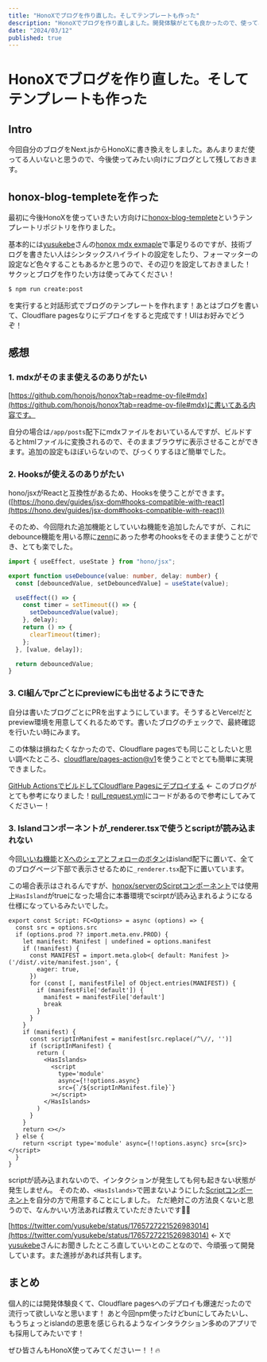 ```yaml
---
title: "HonoXでブログを作り直した。そしてテンプレートも作った"
description: "HonoXでブログを作り直しました。開発体験がとても良かったので、使ってみたいけど手が出せてない方向けにテンプレートリポジトリを作りました。"
date: "2024/03/12"
published: true
---
```


# HonoXでブログを作り直した。そしてテンプレートも作った

## Intro

今回自分のブログをNext.jsからHonoXに書き換えをしました。あんまりまだ使ってる人いないと思うので、今後使ってみたい向けにブログとして残しておきます。

## honox-blog-templeteを作った

最初に今後HonoXを使っていきたい方向けに[honox-blog-templete](https://github.com/yossydev/honox-blog-templete)というテンプレートリポジトリを作りました。

基本的には[yusukebe](https://github.com/yusukebe)さんの[honox mdx exmaple](https://github.com/yusukebe/honox-examples/tree/main/projects/mdx)で事足りるのですが、技術ブログを書きたい人はシンタックスハイライトの設定をしたり、フォーマッターの設定など色々することもあるかと思うので、その辺りを設定しておきました！
サクッとブログを作りたい方は使ってみてください！

```bash
$ npm run create:post
```

を実行すると対話形式でブログのテンプレートを作れます！あとはブログを書いて、Cloudflare pagesなりにデプロイをすると完成です！UIはお好みでどうぞ！

## 感想

### 1. mdxがそのまま使えるのありがたい

[https://github.com/honojs/honox?tab=readme-ov-file#mdx](https://github.com/honojs/honox?tab=readme-ov-file#mdx)に書いてある内容です。

自分の場合は`/app/posts`配下にmdxファイルをおいているんですが、ビルドするとhtmlファイルに変換されるので、そのままブラウザに表示させることができます。追加の設定もほぼいらないので、びっくりするほど簡単でした。


### 2. Hooksが使えるのありがたい

hono/jsxがReactと互換性があるため、Hooksを使うことができます。([https://hono.dev/guides/jsx-dom#hooks-compatible-with-react](https://hono.dev/guides/jsx-dom#hooks-compatible-with-react))

そのため、今回隠れた追加機能としていいね機能を追加したんですが、これにdebounce機能を用いる際に[zenn](https://zenn.dev/luvmini511/articles/4924cc4cf19bc9)にあった参考のhooksをそのまま使うことができ、とても楽でした。


```ts
import { useEffect, useState } from "hono/jsx";

export function useDebounce(value: number, delay: number) {
  const [debouncedValue, setDebouncedValue] = useState(value);

  useEffect(() => {
    const timer = setTimeout(() => {
      setDebouncedValue(value);
    }, delay);
    return () => {
      clearTimeout(timer);
    };
  }, [value, delay]);

  return debouncedValue;
}
```

### 3. CI組んでprごとにpreviewにも出せるようにできた

自分は書いたブログごとにPRを出すようにしています。そうするとVercelだとpreview環境を用意してくれるためです。書いたブログのチェックで、最終確認を行いたい時にみます。

この体験は損ねたくなかったので、Cloudflare pagesでも同じことしたいと思い調べたところ、[cloudflare/pages-action@v1](https://github.com/cloudflare/pages-action)を使うことでとても簡単に実現できました。

[GitHub ActionsでビルドしてCloudflare Pagesにデプロイする](https://zenn.dev/nwtgck/articles/1fdee0e84e5808) ← このブログがとても参考になりました！[pull_request.yml](https://github.com/yossydev/blog/blob/main/.github/workflows/pull_request.yml)にコードがあるので参考にしてみてくださいー！


### 3. Islandコンポーネントが_renderer.tsxで使うとscriptが読み込まれない

今回[いいね機能](https://github.com/yossydev/blog/blob/main/app/islands/LikeButton.tsx)と[Xへのシェアとフォローのボタン](https://github.com/yossydev/blog/blob/main/app/islands/SnsButton.tsx)はisland配下に置いて、全てのブログページ下部で表示させるために`_renderer.tsx`配下に置いています。

この場合表示はされるんですが、[honox/serverのScirptコンポーネント](https://github.com/honojs/honox/blob/main/src/server/components/script.tsx)では使用上`HasIsland`がtrueになった場合に本番環境でscirptが読み込まれるようになる仕様になっているみたいでした。

```tsx
export const Script: FC<Options> = async (options) => {
  const src = options.src
  if (options.prod ?? import.meta.env.PROD) {
    let manifest: Manifest | undefined = options.manifest
    if (!manifest) {
      const MANIFEST = import.meta.glob<{ default: Manifest }>('/dist/.vite/manifest.json', {
        eager: true,
      })
      for (const [, manifestFile] of Object.entries(MANIFEST)) {
        if (manifestFile['default']) {
          manifest = manifestFile['default']
          break
        }
      }
    }
    if (manifest) {
      const scriptInManifest = manifest[src.replace(/^\//, '')]
      if (scriptInManifest) {
        return (
          <HasIslands>
            <script
              type='module'
              async={!!options.async}
              src={`/${scriptInManifest.file}`}
            ></script>
          </HasIslands>
        )
      }
    }
    return <></>
  } else {
    return <script type='module' async={!!options.async} src={src}></script>
  }
}
```

scriptが読み込まれないので、インタクションが発生しても何も起きない状態が発生しません。
そのため、`<HasIslands>`で囲まないようにした[Scriptコンポーネント](https://github.com/yossydev/blog/blob/main/app/libs/honox/Script.tsx)を自分の方で用意することにしました。
ただ絶対この方法良くないと思うので、なんかいい方法あれば教えていただきたいです🙇‍♂️

[https://twitter.com/yusukebe/status/1765727221526983014](https://twitter.com/yusukebe/status/1765727221526983014) ← Xで[yusukebe](https://github.com/yusukebe)さんにお聞きしたところ直していいとのことなので、今頑張って開発しています。また進捗があれば共有します。

## まとめ

個人的には開発体験良くて、Cloudflare pagesへのデプロイも爆速だったので流行って欲しいなと思います！
あと今回npm使ったけどbunにしてみたいし、もうちょっとislandの恩恵を感じられるようなインタラクション多めのアプリでも採用してみたいです！

ぜひ皆さんもHonoX使ってみてくださいー！！🔥
